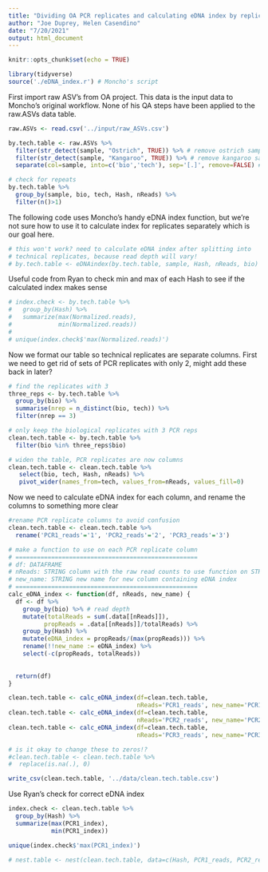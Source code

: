 ```yaml
---
title: "Dividing OA PCR replicates and calculating eDNA index by replicate"
author: "Joe Duprey, Helen Casendino"
date: "7/20/2021"
output: html_document
---
```


```r
knitr::opts_chunk$set(echo = TRUE)
```
```r
library(tidyverse)
source('./eDNA_index.r') # Moncho's script

```

First import raw ASV's from OA project. This data is the input data to Moncho's original workflow. None of his QA steps have been applied to the raw.ASVs data table. 

```r
raw.ASVs <- read.csv('../input/raw_ASVs.csv')

by.tech.table <- raw.ASVs %>%
  filter(str_detect(sample, "Ostrich", TRUE)) %>% # remove ostrich samples
  filter(str_detect(sample, "Kangaroo", TRUE)) %>% # remove kangaroo samples
  separate(col=sample, into=c('bio','tech'), sep='[.]', remove=FALSE) # divide sample into technical and bio reps

# check for repeats 
by.tech.table %>%
  group_by(sample, bio, tech, Hash, nReads) %>%
  filter(n()>1)
```

The following code uses Moncho's handy eDNA index function, but we're not sure how to use it to calculate
index for replicates separately which is our goal here. 

```r
# this won't work? need to calculate eDNA index after splitting into 
# technical replicates, because read depth will vary! 
# by.tech.table <- eDNAindex(by.tech.table, sample, Hash, nReads, bio)

```

Useful code from Ryan to check min and max of each Hash to see if the calculated index makes sense 

```r
# index.check <- by.tech.table %>% 
#   group_by(Hash) %>% 
#   summarize(max(Normalized.reads),
#             min(Normalized.reads))
# 
# unique(index.check$'max(Normalized.reads)')
```

Now we format our table so technical replicates are separate columns. First we need to get rid of sets of PCR replicates with only 2, might add these back in later? 

```r
# find the replicates with 3 
three_reps <- by.tech.table %>%
  group_by(bio) %>%
  summarise(nrep = n_distinct(bio, tech)) %>%
  filter(nrep == 3)

# only keep the biological replicates with 3 PCR reps 
clean.tech.table <- by.tech.table %>%
  filter(bio %in% three_reps$bio)

# widen the table, PCR replicates are now columns 
clean.tech.table <- clean.tech.table %>%  
   select(bio, tech, Hash, nReads) %>%
   pivot_wider(names_from=tech, values_from=nReads, values_fill=0)

```

Now we need to calculate eDNA index for each column, and rename the columns to something more clear

```r
#rename PCR replicate columns to avoid confusion 
clean.tech.table <- clean.tech.table %>%
  rename('PCR1_reads'='1', 'PCR2_reads'='2', 'PCR3_reads'='3')

# make a function to use on each PCR replicate column 
# ===================================================
# df: DATAFRAME
# nReads: STRING column with the raw read counts to use function on STRING 
# new_name: STRING new name for new column containing eDNA index 
# ===================================================
calc_eDNA_index <- function(df, nReads, new_name) { 
  df <- df %>%
    group_by(bio) %>% # read depth
    mutate(totalReads = sum(.data[[nReads]]),
          propReads = .data[[nReads]]/totalReads) %>% 
    group_by(Hash) %>% 
    mutate(eDNA_index = propReads/(max(propReads))) %>%
    rename(!!new_name := eDNA_index) %>% 
    select(-c(propReads, totalReads))
    
  
  return(df)
} 

clean.tech.table <- calc_eDNA_index(df=clean.tech.table,
                                    nReads='PCR1_reads', new_name='PCR1_index')
clean.tech.table <- calc_eDNA_index(df=clean.tech.table,
                                    nReads='PCR2_reads', new_name='PCR2_index')
clean.tech.table <- calc_eDNA_index(df=clean.tech.table,
                                    nReads='PCR3_reads', new_name='PCR3_index')

# is it okay to change these to zeros!? 
#clean.tech.table <- clean.tech.table %>% 
#  replace(is.na(.), 0)

write_csv(clean.tech.table, '../data/clean.tech.table.csv')
```

Use Ryan's check for correct eDNA index 

```r
index.check <- clean.tech.table %>% 
  group_by(Hash) %>% 
  summarize(max(PCR1_index),
            min(PCR1_index))

unique(index.check$'max(PCR1_index)')
```
```r
# nest.table <- nest(clean.tech.table, data=c(Hash, PCR1_reads, PCR2_reads, PCR3_reads, PCR1_index, PCR2_index, PCR3_index))
```

